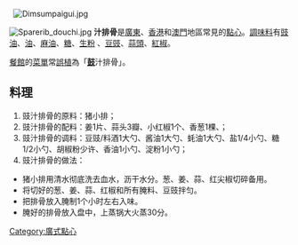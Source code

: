  {{Unreferenced |time=2010-03-13T08:13:01+00:00 }} [[File:Dimsumpaigui.jpg|thumb]]
[[File:Sparerib_douchi.jpg|thumb]]
'''{{ruby-zy|豉|-{zh-tw:ㄕˋ;zh-cn:chǐ;zh-hk:si<sup>6</sup>;}-}}汁排骨'''是[[廣東|廣東]]、[[香港|香港]]和[[澳門|澳門]]地區常見的[[點心|點心]]。[[調味料|調味料]]有[[豉油|豉油]]、[[油|油]]、[[麻油|麻油]]、[[糖|糖]]、[[生粉|生粉]] 、[[豆豉|豆豉]]、[[蒜頭|蒜頭]]、[[紅椒|紅椒]]。

[[餐館|餐館]]的[[菜單|菜單]]常[[誤植|誤植]]為「'''[[鼓|鼓]]'''汁排骨」。

==料理==
# 豉汁排骨的原料：猪小排；
# 豉汁排骨的配料：姜1片、蒜头3瓣、小红椒1个、香葱1棵、；
# 豉汁排骨的调料：豆豉/料酒1大勺、酱油1大勺、蚝油1大勺、盐1/4小勺、糖1/2小勺、胡椒粉少许、香油1小勺、淀粉1小勺；
# 豉汁排骨的做法：
*猪小排用清水彻底洗去血水，沥干水分。葱、姜、蒜、红尖椒切碎备用。
*将切好的葱、姜、蒜、红椒和所有腌料、豆豉拌匀。
*把排骨放入腌制1个小时左右入味。
*腌好的排骨放入盘中，上蒸锅大火蒸30分。


{{food-stub}}
[[Category:廣式點心|Category:廣式點心]]